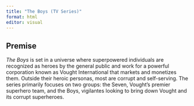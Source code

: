 ```yaml
---
title: "The Boys (TV Series)"
format: html
editor: visual
---
```


## Premise

*The Boys* is set in a universe where superpowered individuals are recognized as heroes by the general public and work for a powerful corporation known as Vought International that markets and monetizes them. Outside their heroic personas, most are corrupt and self-serving. The series primarily focuses on two groups: the Seven, Vought's premier superhero team, and the Boys, vigilantes looking to bring down Vought and its corrupt superheroes.
